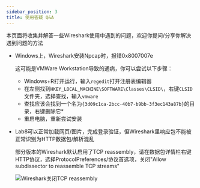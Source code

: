 ```yaml
---
sidebar_position: 3
title: 使用答疑 Q&A
---
```


本页面将收集并解答一些Wireshark使用中遇到的问题，欢迎你提问/分享你解决遇到问题的方法

* Windows上，Wireshark安装Npcap时，报错0x8007007e
  
  这可能是VMWare Workstation导致的通病，你可以尝试以下步骤：

  * Windows+R打开运行，输入`regedit`打开注册表编辑器
  * 在左侧找到`HKEY_LOCAL_MACHINE\SOFTWARE\Classes\CLSID\`，右键`CLSID`文件夹，选择查找，输入`vmware` 
  * 查找应该会找到一个名为`{3d09c1ca-2bcc-40b7-b9bb-3f3ec143a87b}`的目录，右键删除它* 
  * 重启电脑，重新尝试安装

* Lab8可以正常加载网页/图片，完成登录验证，但Wireshark里响应包不能被正常识别为HTTP数据包/解析混乱

  部分版本的Wireshark默认启用了TCP reassembly，请在数据包详情栏右键HTTP协议，选择ProtocolPreferences/协议首选项，关闭"Allow subdissector to reassemble TCP streams"

  ![Wireshark关闭TCP reassembly](img/lQLPJw93yaP9zFPNA97NA-awpsD_v8IL6XoFclh6YBP8AA_998_990.png)

